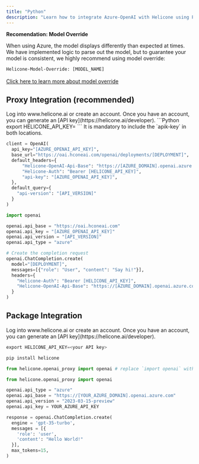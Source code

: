 ```yaml
---
title: "Python"
description: "Learn how to integrate Azure-OpenAI with Helicone using Python"
---
```


<Info>
<b>Recomendation: Model Override</b>

When using Azure, the model displays differently than expected at times. We have implemented logic to parse out the model, but to guarantee your model is consistent, we highly recommend using model override:

<code>Helicone-Model-Override: [MODEL_NAME]</code>
<br />
<br />
<a href="/helicone-headers/header-directory"> Click here to learn more about model override</a>
</Info>

## Proxy Integration (recommended)

<Steps>
  <Step title="Create an account + Generate an API Key">
    Log into www.helicone.ai or create an account. Once you have an account, you
    can generate an [API key](https://helicone.ai/developer).
  </Step>
  <Step title="Set HELICONE_API_KEY as an environment variable">
```Python
export HELICONE_API_KEY=<your API key>
```

  </Step>
  <Step title="Modify the base path and add a Helicone-Auth header">
    <Note>It is mandatory to include the `apik-key` in both locations.</Note>
<CodeGroup>

```Python OpenAI v1+
client = OpenAI(
  api_key="[AZURE_OPENAI_API_KEY]",
  base_url="https://oai.hconeai.com/openai/deployments/[DEPLOYMENT]",
  default_headers={
      "Helicone-OpenAI-Api-Base": "https://[AZURE_DOMAIN].openai.azure.com",
      "Helicone-Auth": "Bearer [HELICONE_API_KEY]",
      "api-key": "[AZURE_OPENAI_API_KEY]",
  },
  default_query={
    "api-version": "[API_VERSION]"
  }
)
```

```Python OpenAI v1
import openai

openai.api_base = "https://oai.hconeai.com"
openai.api_key = "[AZURE_OPENAI_API_KEY]"
openai.api_version = "[API_VERSION]"
openai.api_type = "azure"

# Create the completion request
openai.ChatCompletion.create(
  model="[DEPLOYMENT]",
  messages=[{"role": "User", "content": "Say hi!"}],
  headers={
    "Helicone-Auth": "Bearer [HELICONE_API_KEY]",
    "Helicone-OpenAI-Api-Base": "https://[AZURE_DOMAIN].openai.azure.com",
  }
)
```

</CodeGroup>
  </Step>
</Steps>

## Package Integration

<Steps>
  <Step title="Create an account + Generate an API Key">
    Log into www.helicone.ai or create an account. Once you have an account, you
    can generate an [API key](https://helicone.ai/developer).
  </Step>
  <Step title="Set HELICONE_API_KEY as an environment variable">
    
```Python
export HELICONE_API_KEY=<your API key>
```

  </Step>
  <Step title="Install the Helicone package">
    
```Python
pip install helicone
```

  </Step>
  <Step title="Modify OpenAI import to use Helicone">

```Python
from helicone.openai_proxy import openai # replace `import openai` with this line
```

  </Step>
  <Step title="Configure your azure domain and you are ready to send your azure requests to Helicone.">

```Python
from helicone.openai_proxy import openai

openai.api_type = "azure"
openai.api_base = "https://[YOUR_AZURE_DOMAIN].openai.azure.com"
openai.api_version = "2023-03-15-preview"
openai.api_key = YOUR_AZURE_API_KEY

response = openai.ChatCompletion.create(
  engine = 'gpt-35-turbo',
  messages = [{
    'role': 'user',
    'content': "Hello World!"
  }],
  max_tokens=15,
)


```

  </Step>
</Steps>
